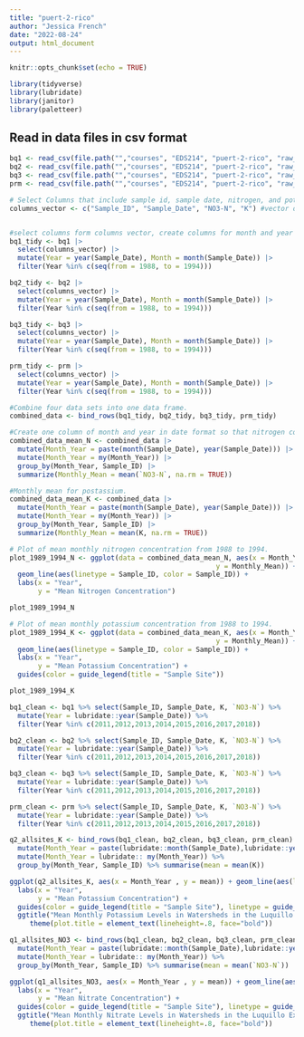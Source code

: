 ```yaml
---
title: "puert-2-rico"
author: "Jessica French"
date: "2022-08-24"
output: html_document
---
```


```r
knitr::opts_chunk$set(echo = TRUE)
```

```r
library(tidyverse)
library(lubridate)
library(janitor)
library(paletteer)
```

## Read in data files in csv format 
```r
bq1 <- read_csv(file.path("","courses", "EDS214", "puert-2-rico", "raw_data", "QuebradaCuenca1-Bisley.csv"))
bq2 <- read_csv(file.path("","courses", "EDS214", "puert-2-rico", "raw_data", "QuebradaCuenca2-Bisley.csv"))
bq3 <- read_csv(file.path("","courses", "EDS214", "puert-2-rico", "raw_data", "QuebradaCuenca3-Bisley.csv"))
prm <- read_csv(file.path("","courses", "EDS214", "puert-2-rico", "raw_data", "RioMameyesPuenteRoto.csv"))
```


```r
# Select Columns that include sample id, sample date, nitrogen, and potassium concentration. 
columns_vector <- c("Sample_ID", "Sample_Date", "NO3-N", "K") #vector of columns to be kept. 


#select columns form columns vector, create columns for month and year adn filter to rows that contain years 1988 to 1994. 
bq1_tidy <- bq1 |> 
  select(columns_vector) |> 
  mutate(Year = year(Sample_Date), Month = month(Sample_Date)) |> 
  filter(Year %in% c(seq(from = 1988, to = 1994)))

bq2_tidy <- bq2 |> 
  select(columns_vector) |> 
  mutate(Year = year(Sample_Date), Month = month(Sample_Date)) |> 
  filter(Year %in% c(seq(from = 1988, to = 1994)))

bq3_tidy <- bq3 |> 
  select(columns_vector) |> 
  mutate(Year = year(Sample_Date), Month = month(Sample_Date)) |> 
  filter(Year %in% c(seq(from = 1988, to = 1994)))

prm_tidy <- prm |> 
  select(columns_vector) |> 
  mutate(Year = year(Sample_Date), Month = month(Sample_Date)) |> 
  filter(Year %in% c(seq(from = 1988, to = 1994)))

#Combine four data sets into one data frame. 
combined_data <- bind_rows(bq1_tidy, bq2_tidy, bq3_tidy, prm_tidy)

```

```r
#Create one column of month and year in date format so that nitrogen concentration can be summarized by month and year.
combined_data_mean_N <- combined_data |> 
  mutate(Month_Year = paste(month(Sample_Date), year(Sample_Date))) |> 
  mutate(Month_Year = my(Month_Year)) |> 
  group_by(Month_Year, Sample_ID) |> 
  summarize(Monthly_Mean = mean(`NO3-N`, na.rm = TRUE))

#Monthly mean for postassium. 
combined_data_mean_K <- combined_data |> 
  mutate(Month_Year = paste(month(Sample_Date), year(Sample_Date))) |> 
  mutate(Month_Year = my(Month_Year)) |> 
  group_by(Month_Year, Sample_ID) |> 
  summarize(Monthly_Mean = mean(K, na.rm = TRUE))
```


```r
# Plot of mean monthly nitrogen concentration from 1988 to 1994. 
plot_1989_1994_N <- ggplot(data = combined_data_mean_N, aes(x = Month_Year,
                                                   y = Monthly_Mean)) +
  geom_line(aes(linetype = Sample_ID, color = Sample_ID)) +
  labs(x = "Year",
       y = "Mean Nitrogen Concentration") 

plot_1989_1994_N
```


```r
# Plot of mean monthly potassium concentration from 1988 to 1994. 
plot_1989_1994_K <- ggplot(data = combined_data_mean_K, aes(x = Month_Year,
                                                   y = Monthly_Mean)) +
  geom_line(aes(linetype = Sample_ID, color = Sample_ID)) +
  labs(x = "Year",
       y = "Mean Potassium Concentration") +
  guides(color = guide_legend(title = "Sample Site"))

plot_1989_1994_K
```

```r
bq1_clean <- bq1 %>% select(Sample_ID, Sample_Date, K, `NO3-N`) %>% 
  mutate(Year = lubridate::year(Sample_Date)) %>% 
  filter(Year %in% c(2011,2012,2013,2014,2015,2016,2017,2018))

bq2_clean <- bq2 %>% select(Sample_ID, Sample_Date, K, `NO3-N`) %>% 
  mutate(Year = lubridate::year(Sample_Date)) %>% 
  filter(Year %in% c(2011,2012,2013,2014,2015,2016,2017,2018))

bq3_clean <- bq3 %>% select(Sample_ID, Sample_Date, K, `NO3-N`) %>% 
  mutate(Year = lubridate::year(Sample_Date)) %>% 
  filter(Year %in% c(2011,2012,2013,2014,2015,2016,2017,2018))

prm_clean <- prm %>% select(Sample_ID, Sample_Date, K, `NO3-N`) %>% 
  mutate(Year = lubridate::year(Sample_Date)) %>% 
  filter(Year %in% c(2011,2012,2013,2014,2015,2016,2017,2018))
```

```r
q2_allsites_K <- bind_rows(bq1_clean, bq2_clean, bq3_clean, prm_clean) %>% 
  mutate(Month_Year = paste(lubridate::month(Sample_Date),lubridate::year(Sample_Date))) %>% 
  mutate(Month_Year = lubridate:: my(Month_Year)) %>% 
  group_by(Month_Year, Sample_ID) %>% summarise(mean = mean(K))

ggplot(q2_allsites_K, aes(x = Month_Year , y = mean)) + geom_line(aes(linetype = Sample_ID,color = Sample_ID)) + scale_color_paletteer_d("fishualize::Koumansetta_rainfordi") + 
  labs(x = "Year",
       y = "Mean Potassium Concentration") +
  guides(color = guide_legend(title = "Sample Site"), linetype = guide_legend(title = "Sample Site")) +
  ggtitle("Mean Monthly Potassium Levels in Watersheds in the Luquillo Experimental Forest Before and After Hurricane Maria") + 
     theme(plot.title = element_text(lineheight=.8, face="bold"))
```

```r
q1_allsites_NO3 <- bind_rows(bq1_clean, bq2_clean, bq3_clean, prm_clean) %>% 
  mutate(Month_Year = paste(lubridate::month(Sample_Date),lubridate::year(Sample_Date))) %>% 
  mutate(Month_Year = lubridate:: my(Month_Year)) %>% 
  group_by(Month_Year, Sample_ID) %>% summarise(mean = mean(`NO3-N`))

ggplot(q1_allsites_NO3, aes(x = Month_Year , y = mean)) + geom_line(aes(linetype = Sample_ID,color = Sample_ID)) + scale_color_paletteer_d("fishualize::Koumansetta_rainfordi")  + 
  labs(x = "Year",
       y = "Mean Nitrate Concentration") +
  guides(color = guide_legend(title = "Sample Site"), linetype = guide_legend(title = "Sample Site"))  +
  ggtitle("Mean Monthly Nitrate Levels in Watersheds in the Luquillo Experimental Forest Before and After Hurricane Maria") + 
     theme(plot.title = element_text(lineheight=.8, face="bold"))
```



